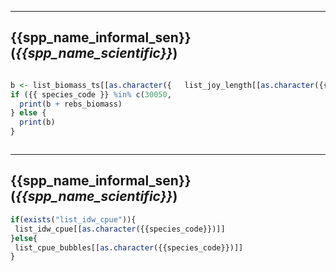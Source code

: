 -----

## {{spp_name_informal_sen}} (*{{spp_name_scientific}}*)

:::::: {.columns}
::: {.column}
```r
b <- list_biomass_ts[[as.character({{ species_code }})]]
if ({{ species_code }} %in% c(30050, 30051, 30052)) {
  print(b + rebs_biomass)
} else {
  print(b)
}
```
:::

::: {.column}
```r
list_joy_length[[as.character({{species_code}})]]
```
:::
::::::



----

## {{spp_name_informal_sen}} (*{{spp_name_scientific}}*)

```r
if(exists("list_idw_cpue")){
 list_idw_cpue[[as.character({{species_code}})]]
}else{ 
 list_cpue_bubbles[[as.character({{species_code}})]]
}
```


